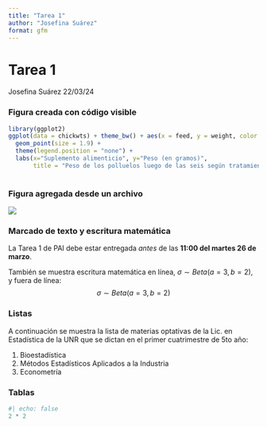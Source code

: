 ```yaml
---
title: "Tarea 1"
author: "Josefina Suárez"
format: gfm
---
```


# Tarea 1

Josefina Suárez 22/03/24

### Figura creada con código visible

```r
library(ggplot2)
ggplot(data = chickwts) + theme_bw() + aes(x = feed, y = weight, color = feed) +
  geom_point(size = 1.9) + 
  theme(legend.position = "none") + 
  labs(x="Suplemento alimenticio", y="Peso (en gramos)",
       title = "Peso de los polluelos luego de las seis según tratamiento")
  
```

### Figura agregada desde un archivo

![](fotopampa.jpg)

### Marcado de texto y escritura matemática

La Tarea 1 de PAI debe estar entregada *antes* de las **11:00 del martes 26 de marzo**.

También se muestra escritura matemática en línea, $\sigma \sim Beta(a=3, b=2)$, y fuera de línea:
$$\sigma \sim Beta(a=3, b=2)$$

### Listas

A continuación se muestra la lista de materias optativas de la Lic. en Estadística de la UNR que se dictan en el primer cuatrimestre de 5to año:

1. Bioestadística
2. Métodos Estadísticos Aplicados a la Industria
3. Econometría

### Tablas

```r
#| echo: false
2 * 2
```
